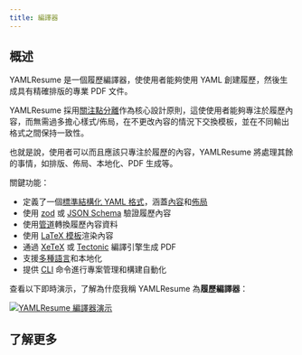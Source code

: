 ```yaml
---
title: 編譯器
---
```


## 概述

YAMLResume 是一個履歷編譯器，使使用者能夠使用 YAML 創建履歷，然後生成具有精確排版的專業 PDF 文件。

YAMLResume 採用[關注點分離](https://en.wikipedia.org/wiki/Separation_of_concerns)作為核心設計原則，這使使用者能夠專注於履歷內容，而無需過多擔心樣式/佈局，在不更改內容的情況下交換模板，並在不同輸出格式之間保持一致性。

也就是說，使用者可以而且應該只專注於履歷的內容，YAMLResume 將處理其餘的事情，如排版、佈局、本地化、PDF 生成等。

關鍵功能：

- 定義了一個[標準結構化 YAML 格式](/zh-tw/docs/compiler/types)，涵蓋[內容](/zh-tw/docs/compiler/types#resumecontent)和[佈局](/zh-tw/docs/compiler/types#resumecontent)
- 使用 [zod](https://zod.dev) 或 [JSON Schema](https://json-schema.org) 驗證履歷內容
- 使用[管道](/zh-tw/docs/compiler/architecture#data-processing-pipeline)轉換履歷內容資料
- 使用 [LaTeX 模板](/zh-tw/docs/layout/templates)渲染內容
- 通過 [XeTeX](/zh-tw/docs/installation#xetex) 或 [Tectonic](/zh-tw/docs/installation#tectonic) 編譯引擎生成 PDF
- 支援[多種語言](/zh-tw/docs/content/multi-languages)和本地化
- 提供 [CLI](/zh-tw/docs/cli) 命令進行專案管理和構建自動化

查看以下即時演示，了解為什麼我稱 YAMLResume 為**履歷編譯器**：

[![YAMLResume 編譯器演示](https://asciinema.org/a/728098.svg)](https://asciinema.org/a/728098)

## 了解更多

<Cards>
  <Card
    href="/docs/compiler/architecture"
    title="架構"
    description="YAMLResume 編譯器架構概述"
  />
  <Card
    href="/docs/compiler/schema"
    title="模式"
    description="使用模式進行履歷驗證"
  />
  <Card
    href="/docs/compiler/types"
    title="類型"
    description="資料類型定義"
  />
</Cards>
